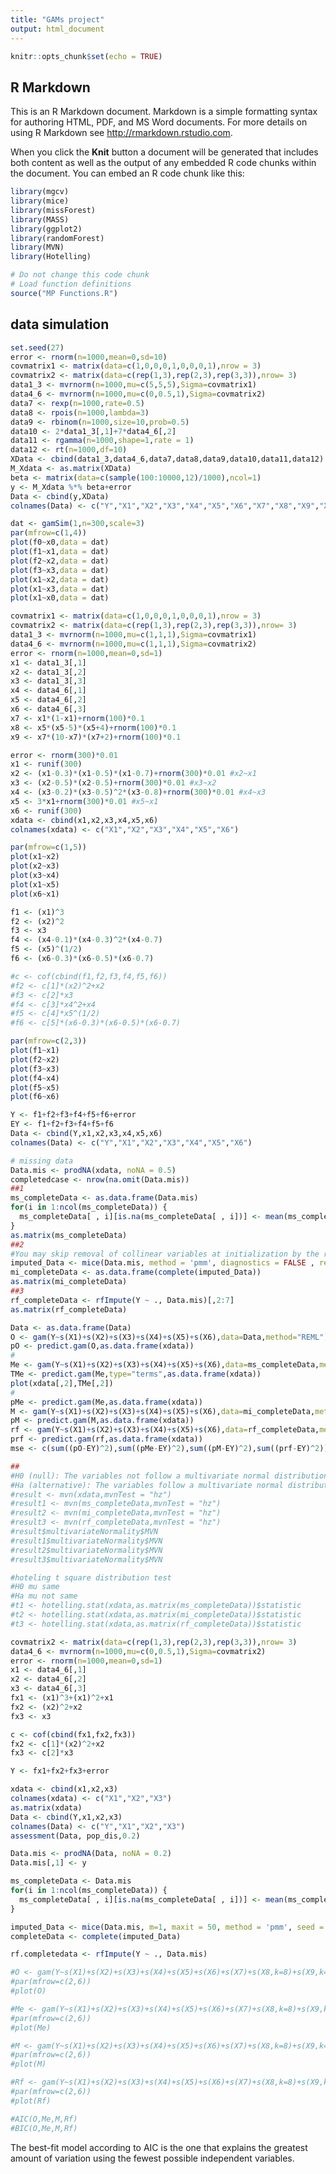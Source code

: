 ```yaml
---
title: "GAMs project"
output: html_document
---
```


```r
knitr::opts_chunk$set(echo = TRUE)
```

## R Markdown

This is an R Markdown document. Markdown is a simple formatting syntax for authoring HTML, PDF, and MS Word documents. For more details on using R Markdown see <http://rmarkdown.rstudio.com>.

When you click the **Knit** button a document will be generated that includes both content as well as the output of any embedded R code chunks within the document. You can embed an R code chunk like this:

```r
library(mgcv)
library(mice)
library(missForest)
library(MASS)
library(ggplot2)
library(randomForest)
library(MVN)
library(Hotelling)
```

```r
# Do not change this code chunk
# Load function definitions
source("MP Functions.R")
```

## data simulation
```r
set.seed(27)
error <- rnorm(n=1000,mean=0,sd=10)
covmatrix1 <- matrix(data=c(1,0,0,0,1,0,0,0,1),nrow = 3)
covmatrix2 <- matrix(data=c(rep(1,3),rep(2,3),rep(3,3)),nrow= 3)
data1_3 <- mvrnorm(n=1000,mu=c(5,5,5),Sigma=covmatrix1)
data4_6 <- mvrnorm(n=1000,mu=c(0,0.5,1),Sigma=covmatrix2)
data7 <- rexp(n=1000,rate=0.5)
data8 <- rpois(n=1000,lambda=3)
data9 <- rbinom(n=1000,size=10,prob=0.5)
data10 <- 2*data1_3[,1]+7*data4_6[,2]
data11 <- rgamma(n=1000,shape=1,rate = 1)
data12 <- rt(n=1000,df=10)
XData <- cbind(data1_3,data4_6,data7,data8,data9,data10,data11,data12)
M_Xdata <- as.matrix(XData)
beta <- matrix(data=c(sample(100:10000,12)/1000),ncol=1)
y <- M_Xdata %*% beta+error
Data <- cbind(y,XData)
colnames(Data) <- c("Y","X1","X2","X3","X4","X5","X6","X7","X8","X9","X10","X11","X12")
```

```r
dat <- gamSim(1,n=300,scale=3)
par(mfrow=c(1,4))
plot(f0~x0,data = dat)
plot(f1~x1,data = dat)
plot(f2~x2,data = dat)
plot(f3~x3,data = dat)
plot(x1~x2,data = dat)
plot(x1~x3,data = dat)
plot(x1~x0,data = dat)
```


```r
covmatrix1 <- matrix(data=c(1,0,0,0,1,0,0,0,1),nrow = 3)
covmatrix2 <- matrix(data=c(rep(1,3),rep(2,3),rep(3,3)),nrow= 3)
data1_3 <- mvrnorm(n=1000,mu=c(1,1,1),Sigma=covmatrix1)
data4_6 <- mvrnorm(n=1000,mu=c(1,1,1),Sigma=covmatrix2)
error <- rnorm(n=1000,mean=0,sd=1)
x1 <- data1_3[,1]
x2 <- data1_3[,2]
x3 <- data1_3[,3]
x4 <- data4_6[,1]
x5 <- data4_6[,2]
x6 <- data4_6[,3]
x7 <- x1*(1-x1)+rnorm(100)*0.1
x8 <- x5*(x5-5)*(x5+4)+rnorm(100)*0.1
x9 <- x7*(10-x7)*(x7+2)+rnorm(100)*0.1
```

```r
error <- rnorm(300)*0.01
x1 <- runif(300)
x2 <- (x1-0.3)*(x1-0.5)*(x1-0.7)+rnorm(300)*0.01 #x2~x1
x3 <- (x2-0.5)*(x2-0.5)+rnorm(300)*0.01 #x3~x2
x4 <- (x3-0.2)*(x3-0.5)^2*(x3-0.8)+rnorm(300)*0.01 #x4~x3
x5 <- 3*x1+rnorm(300)*0.01 #x5~x1
x6 <- runif(300)
xdata <- cbind(x1,x2,x3,x4,x5,x6)
colnames(xdata) <- c("X1","X2","X3","X4","X5","X6")

par(mfrow=c(1,5))
plot(x1~x2)
plot(x2~x3)
plot(x3~x4)
plot(x1~x5)
plot(x6~x1)

f1 <- (x1)^3
f2 <- (x2)^2
f3 <- x3
f4 <- (x4-0.1)*(x4-0.3)^2*(x4-0.7)
f5 <- (x5)^(1/2)
f6 <- (x6-0.3)*(x6-0.5)*(x6-0.7)

#c <- cof(cbind(f1,f2,f3,f4,f5,f6))
#f2 <- c[1]*(x2)^2+x2
#f3 <- c[2]*x3
#f4 <- c[3]*x4^2+x4
#f5 <- c[4]*x5^(1/2)
#f6 <- c[5]*(x6-0.3)*(x6-0.5)*(x6-0.7)

par(mfrow=c(2,3))
plot(f1~x1)
plot(f2~x2)
plot(f3~x3)
plot(f4~x4)
plot(f5~x5)
plot(f6~x6)

Y <- f1+f2+f3+f4+f5+f6+error
EY <- f1+f2+f3+f4+f5+f6
Data <- cbind(Y,x1,x2,x3,x4,x5,x6)
colnames(Data) <- c("Y","X1","X2","X3","X4","X5","X6")

# missing data
Data.mis <- prodNA(xdata, noNA = 0.5)
completedcase <- nrow(na.omit(Data.mis))
##1
ms_completeData <- as.data.frame(Data.mis)
for(i in 1:ncol(ms_completeData)) {
  ms_completeData[ , i][is.na(ms_completeData[ , i])] <- mean(ms_completeData[ , i], na.rm = TRUE)
}
as.matrix(ms_completeData)
##2
#You may skip removal of collinear variables at initialization by the remove_collinear flag.
imputed_Data <- mice(Data.mis, method = 'pmm', diagnostics = FALSE , remove_collinear = FALSE, seed = 500)
mi_completeData <- as.data.frame(complete(imputed_Data))
as.matrix(mi_completeData)
##3
rf_completeData <- rfImpute(Y ~ ., Data.mis)[,2:7]
as.matrix(rf_completeData)

Data <- as.data.frame(Data)
O <- gam(Y~s(X1)+s(X2)+s(X3)+s(X4)+s(X5)+s(X6),data=Data,method="REML")
pO <- predict.gam(O,as.data.frame(xdata))
#
Me <- gam(Y~s(X1)+s(X2)+s(X3)+s(X4)+s(X5)+s(X6),data=ms_completeData,method="REML")
TMe <- predict.gam(Me,type="terms",as.data.frame(xdata))
plot(xdata[,2],TMe[,2])
#
pMe <- predict.gam(Me,as.data.frame(xdata))
M <- gam(Y~s(X1)+s(X2)+s(X3)+s(X4)+s(X5)+s(X6),data=mi_completeData,method="REML")
pM <- predict.gam(M,as.data.frame(xdata))
rf <- gam(Y~s(X1)+s(X2)+s(X3)+s(X4)+s(X5)+s(X6),data=rf_completeData,method="REML")
prf <- predict.gam(rf,as.data.frame(xdata))
mse <- c(sum((pO-EY)^2),sum((pMe-EY)^2),sum((pM-EY)^2),sum((prf-EY)^2))
```
```r
##
#H0 (null): The variables not follow a multivariate normal distribution.
#Ha (alternative): The variables follow a multivariate normal distribution.
#result <- mvn(xdata,mvnTest = "hz")
#result1 <- mvn(ms_completeData,mvnTest = "hz")
#result2 <- mvn(mi_completeData,mvnTest = "hz")
#result3 <- mvn(rf_completeData,mvnTest = "hz")
#result$multivariateNormality$MVN
#result1$multivariateNormality$MVN
#result2$multivariateNormality$MVN
#result3$multivariateNormality$MVN

#hoteling t square distribution test
#H0 mu same
#Ha mu not same
#t1 <- hotelling.stat(xdata,as.matrix(ms_completeData))$statistic
#t2 <- hotelling.stat(xdata,as.matrix(mi_completeData))$statistic
#t3 <- hotelling.stat(xdata,as.matrix(rf_completeData))$statistic
```

```r
covmatrix2 <- matrix(data=c(rep(1,3),rep(2,3),rep(3,3)),nrow= 3)
data4_6 <- mvrnorm(n=1000,mu=c(0,0.5,1),Sigma=covmatrix2)
error <- rnorm(n=1000,mean=0,sd=1)
x1 <- data4_6[,1]
x2 <- data4_6[,2]
x3 <- data4_6[,3]
fx1 <- (x1)^3+(x1)^2+x1
fx2 <- (x2)^2+x2
fx3 <- x3

c <- cof(cbind(fx1,fx2,fx3))
fx2 <- c[1]*(x2)^2+x2
fx3 <- c[2]*x3

Y <- fx1+fx2+fx3+error

xdata <- cbind(x1,x2,x3)
colnames(xdata) <- c("X1","X2","X3")
as.matrix(xdata)
Data <- cbind(Y,x1,x2,x3)
colnames(Data) <- c("Y","X1","X2","X3")
assessment(Data, pop_dis,0.2)
```

```r
Data.mis <- prodNA(Data, noNA = 0.2)
Data.mis[,1] <- y
```

```r
ms_completeData <- Data.mis
for(i in 1:ncol(ms_completeData)) {
  ms_completeData[ , i][is.na(ms_completeData[ , i])] <- mean(ms_completeData[ , i], na.rm = TRUE)
}
```

```r
imputed_Data <- mice(Data.mis, m=1, maxit = 50, method = 'pmm', seed = 500)
completeData <- complete(imputed_Data)
```

```r
rf.completedata <- rfImpute(Y ~ ., Data.mis)
```

```r
#O <- gam(Y~s(X1)+s(X2)+s(X3)+s(X4)+s(X5)+s(X6)+s(X7)+s(X8,k=8)+s(X9,k=8)+s(X10)+s(X11)+s(X12),data=as.data.frame(Data),method="REML")
#par(mfrow=c(2,6))
#plot(O)

#Me <- gam(Y~s(X1)+s(X2)+s(X3)+s(X4)+s(X5)+s(X6)+s(X7)+s(X8,k=8)+s(X9,k=8)+s(X10)+s(X11)+s(X12),data=as.data.frame(ms_completeData),method="REML")
#par(mfrow=c(2,6))
#plot(Me)

#M <- gam(Y~s(X1)+s(X2)+s(X3)+s(X4)+s(X5)+s(X6)+s(X7)+s(X8,k=8)+s(X9,k=8)+s(X10)+s(X11)+s(X12),data=completeData,method="REML")
#par(mfrow=c(2,6))
#plot(M)

#Rf <- gam(Y~s(X1)+s(X2)+s(X3)+s(X4)+s(X5)+s(X6)+s(X7)+s(X8,k=8)+s(X9,k=8)+s(X10)+s(X11)+s(X12),data=as.data.frame(rf.completedata),method="REML")
#par(mfrow=c(2,6))
#plot(Rf)
```

```r
#AIC(O,Me,M,Rf)
#BIC(O,Me,M,Rf)

```
The best-fit model according to AIC is the one that explains the greatest amount of variation using the fewest possible independent variables.

